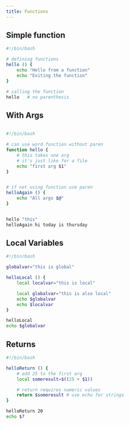 ```yaml
---
title: Functions
---
```



## Simple function

```bash
#!/bin/bash

# defining functions
hello () {
    echo "Hello from a function"
    echo "Exiting the function"
}

# calling the function
hello   # no parenthesis
```

## With Args

```bash

#!/bin/bash

# can use word function without paren
function hello {
    # this takes one arg
    # it's just like for a file
    echo "first arg $1"
}


# if not using function use paren
helloAgain () {
    echo "All args $@"
}


hello "this"
helloAgain hi today is thursday

```

## Local Variables

```bash
#!/bin/bash

globalvar="this is global"

helloLocal () {
    local localvar="this is local"

    local globalvar="this is also local"
    echo $globalvar
    echo $localvar
}

helloLocal
echo $globalvar

```

## Returns

```bash
#!/bin/bash

helloReturn () {
    # add 25 to the first arg
    local someresult=$((25 + $1))

    # return requires numeric values
    return $someresult # use echo for strings
}

helloReturn 20
echo $?
```